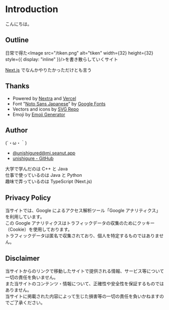 
# Introduction

こんにちは。

## Outline

日常で得た<Image src="/tiken.png" alt="tiken" width={32} height={32} style={{ display: "inline" }}/>を書き散らしていくサイト

[Next.js](https://nextjs.org/) でなんかやりたかっただけとも言う

## Thanks

- Powered by [Nextra](https://nextra.site/) and [Vercel](https://vercel.com/)
- Font "[Noto Sans Japanese](https://fonts.google.com/noto/specimen/Noto+Sans+JP)" by [Google Fonts](https://fonts.google.com/)
- Vectors and icons by [SVG Repo](https://www.svgrepo.com)
- Emoji by [Emoji Generator](https://emoji-gen.ninja/)

## Author

(´・ω・｀)

- [@unishigured@mi.seanut.app](https://mi.seanut.app/@unishigured)
- [unishigure - GitHub](https://github.com/unishigure)

大学で学んだのは C++ と Java<br/>
仕事で使っているのは Java と Python<br/>
趣味で弄っているのは TypeScript (Next.js)

## Privacy Policy

当サイトでは、Google によるアクセス解析ツール「Google アナリティクス」を利用しています。<br/>
この Google アナリティクスはトラフィックデータの収集のためにクッキー（Cookie）を使用しております。<br/>
トラフィックデータは匿名で収集されており、個人を特定するものではありません。

## Disclaimer

当サイトからのリンクで移動したサイトで提供される情報、サービス等について一切の責任を負いません。<br/>
また当サイトのコンテンツ・情報について、正確性や安全性を保証するものではありません。<br/>
当サイトに掲載された内容によって生じた損害等の一切の責任を負いかねますのでご了承ください。
